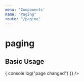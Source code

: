 ```yaml
---
menu: 'Components'
name: "Paging"
route: "/paging"
---
```



# paging

<PropsTable of={Paging} />

## Basic Usage

<Playground>
  <Paging
    className="m-t-100 w-100%"
    pageIndex={0}
    maxButtons={10}
    autoLayout={true}
    pageSize={10}
    totalItems={10}
    onPageChanged={() => {
      console.log("page changed")
    }}
  />
</Playground>